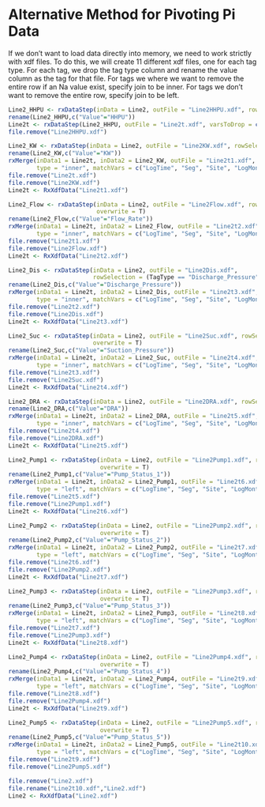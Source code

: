 # Alternative Method for Pivoting Pi Data

If we don't want to load data directly into memory, we need to work strictly with xdf files. To do this, we will create 11 different xdf files, one for each tag type. For each tag, we drop the tag type column and rename the value column as the tag for that file. For tags we where we want to remove the entire row if an Na value exist, specify join to be inner. For tags we don't want to remove the entire row, specify join to be left.

```r

Line2_HHPU <- rxDataStep(inData = Line2, outFile = "Line2HHPU.xdf", rowSelection = (TagType == "HHPU"), overwrite = T)
rename(Line2_HHPU,c("Value"="HHPU"))
Line2t <- rxDataStep(Line2_HHPU, outFile = "Line2t.xdf", varsToDrop = c("TagType"), overwrite=T)
file.remove("Line2HHPU.xdf")

Line2_KW <- rxDataStep(inData = Line2, outFile = "Line2KW.xdf", rowSelection = (TagType == "KW"), overwrite = T)
rename(Line2_KW,c("Value"="KW"))
rxMerge(inData1 = Line2t, inData2 = Line2_KW, outFile = "Line2t1.xdf", varsToDrop2 = c("TagType"),
        type = "inner", matchVars = c("LogTime", "Seg", "Site", "LogMonth", "LogYear"), overwrite=T)
file.remove("Line2t.xdf")
file.remove("Line2KW.xdf")
Line2t <- RxXdfData("Line2t1.xdf")

Line2_Flow <- rxDataStep(inData = Line2, outFile = "Line2Flow.xdf", rowSelection = (TagType == "Flow_Rate"),
                         overwrite = T)
rename(Line2_Flow,c("Value"="Flow_Rate"))
rxMerge(inData1 = Line2t, inData2 = Line2_Flow, outFile = "Line2t2.xdf", varsToDrop2 = c("TagType"),
        type = "inner", matchVars = c("LogTime", "Seg", "Site", "LogMonth", "LogYear"), overwrite=T)
file.remove("Line2t1.xdf")
file.remove("Line2Flow.xdf")
Line2t <- RxXdfData("Line2t2.xdf")

Line2_Dis <- rxDataStep(inData = Line2, outFile = "Line2Dis.xdf",
                        rowSelection = (TagType == "Discharge_Pressure"), overwrite = T)
rename(Line2_Dis,c("Value"="Discharge_Pressure"))
rxMerge(inData1 = Line2t, inData2 = Line2_Dis, outFile = "Line2t3.xdf", varsToDrop2 = c("TagType"),
        type = "inner", matchVars = c("LogTime", "Seg", "Site", "LogMonth", "LogYear"), overwrite=T)
file.remove("Line2t2.xdf")
file.remove("Line2Dis.xdf")
Line2t <- RxXdfData("Line2t3.xdf")

Line2_Suc <- rxDataStep(inData = Line2, outFile = "Line2Suc.xdf", rowSelection = (TagType == "Suction_Pressure"),
                        overwrite = T)
rename(Line2_Suc,c("Value"="Suction_Pressure"))
rxMerge(inData1 = Line2t, inData2 = Line2_Suc, outFile = "Line2t4.xdf", varsToDrop2 = c("TagType"),
        type = "inner", matchVars = c("LogTime", "Seg", "Site", "LogMonth", "LogYear"), overwrite=T)
file.remove("Line2t3.xdf")
file.remove("Line2Suc.xdf")
Line2t <- RxXdfData("Line2t4.xdf")

Line2_DRA <- rxDataStep(inData = Line2, outFile = "Line2DRA.xdf", rowSelection = (TagType == "DRA"), overwrite = T)
rename(Line2_DRA,c("Value"="DRA"))
rxMerge(inData1 = Line2t, inData2 = Line2_DRA, outFile = "Line2t5.xdf", varsToDrop2 = c("TagType"),
        type = "inner", matchVars = c("LogTime", "Seg", "Site", "LogMonth", "LogYear"), overwrite=T)
file.remove("Line2t4.xdf")
file.remove("Line2DRA.xdf")
Line2t <- RxXdfData("Line2t5.xdf")

Line2_Pump1 <- rxDataStep(inData = Line2, outFile = "Line2Pump1.xdf", rowSelection = (TagType == "Pump_Status_1"),
                          overwrite = T)
rename(Line2_Pump1,c("Value"="Pump_Status_1"))
rxMerge(inData1 = Line2t, inData2 = Line2_Pump1, outFile = "Line2t6.xdf", varsToDrop2 = c("TagType"),
        type = "left", matchVars = c("LogTime", "Seg", "Site", "LogMonth", "LogYear"), overwrite=T)
file.remove("Line2t5.xdf")
file.remove("Line2Pump1.xdf")
Line2t <- RxXdfData("Line2t6.xdf")

Line2_Pump2 <- rxDataStep(inData = Line2, outFile = "Line2Pump2.xdf", rowSelection = (TagType == "Pump_Status_2"),
                          overwrite = T)
rename(Line2_Pump2,c("Value"="Pump_Status_2"))
rxMerge(inData1 = Line2t, inData2 = Line2_Pump2, outFile = "Line2t7.xdf", varsToDrop2 = c("TagType"),
        type = "left", matchVars = c("LogTime", "Seg", "Site", "LogMonth", "LogYear"), overwrite=T)
file.remove("Line2t6.xdf")
file.remove("Line2Pump2.xdf")
Line2t <- RxXdfData("Line2t7.xdf")

Line2_Pump3 <- rxDataStep(inData = Line2, outFile = "Line2Pump3.xdf", rowSelection = (TagType == "Pump_Status_3"),
                          overwrite = T)
rename(Line2_Pump3,c("Value"="Pump_Status_3"))
rxMerge(inData1 = Line2t, inData2 = Line2_Pump3, outFile = "Line2t8.xdf", varsToDrop2 = c("TagType"),
        type = "left", matchVars = c("LogTime", "Seg", "Site", "LogMonth", "LogYear"), overwrite=T)
file.remove("Line2t7.xdf")
file.remove("Line2Pump3.xdf")
Line2t <- RxXdfData("Line2t8.xdf")

Line2_Pump4 <- rxDataStep(inData = Line2, outFile = "Line2Pump4.xdf", rowSelection = (TagType == "Pump_Status_4"),
                          overwrite = T)
rename(Line2_Pump4,c("Value"="Pump_Status_4"))
rxMerge(inData1 = Line2t, inData2 = Line2_Pump4, outFile = "Line2t9.xdf", varsToDrop2 = c("TagType"),
        type = "left", matchVars = c("LogTime", "Seg", "Site", "LogMonth", "LogYear"), overwrite=T)
file.remove("Line2t8.xdf")
file.remove("Line2Pump4.xdf")
Line2t <- RxXdfData("Line2t9.xdf")

Line2_Pump5 <- rxDataStep(inData = Line2, outFile = "Line2Pump5.xdf", rowSelection = (TagType == "Pump_Status_5"),
                          overwrite = T)
rename(Line2_Pump5,c("Value"="Pump_Status_5"))
rxMerge(inData1 = Line2t, inData2 = Line2_Pump5, outFile = "Line2t10.xdf", varsToDrop2 = c("TagType"),
        type = "left", matchVars = c("LogTime", "Seg", "Site", "LogMonth", "LogYear"), overwrite=T)
file.remove("Line2t9.xdf")
file.remove("Line2Pump5.xdf")

file.remove("Line2.xdf")
file.rename("Line2t10.xdf","Line2.xdf")
Line2 <- RxXdfData("Line2.xdf")

```